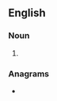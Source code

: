 ==English==

===Noun===
{{head|en|noun plural form}}

# {{plural of|verifier|lang=en}}

===Anagrams===
* {{anagrams|en|versifier}}